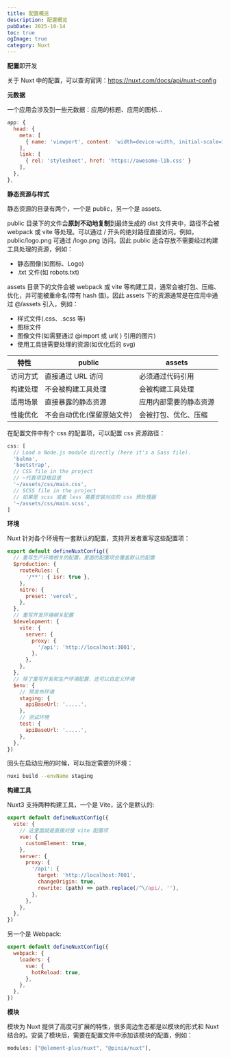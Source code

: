 ```yaml
---
title: 配置概览
description: 配置概览
pubDate: 2025-10-14
toc: true
ogImage: true
category: Nuxt
---
```


**配置**即开发

关于 Nuxt 中的配置，可以查询官网：https://nuxt.com/docs/api/nuxt-config

**元数据**

一个应用会涉及到一些元数据：应用的标题、应用的图标...

```js
app: {
  head: {
    meta: [
      { name: 'viewport', content: 'width=device-width, initial-scale=1' }
    ],
    link: [
      { rel: 'stylesheet', href: 'https://awesome-lib.css' }
    ],
  },
},
```

**静态资源与样式**

静态资源的目录有两个，一个是 public，另一个是 assets.

public 目录下的文件会**原封不动地复制**到最终生成的 dist 文件夹中，路径不会被 webpack 或 vite 等处理。可以通过 / 开头的绝对路径直接访问。例如，public/logo.png 可通过 /logo.png 访问。因此 public 适合存放不需要经过构建工具处理的资源，例如：

- 静态图像(如图标、Logo)
- .txt 文件(如 robots.txt)

assets 目录下的文件会被 webpack 或 vite 等构建工具，通常会被打包、压缩、优化，并可能被重命名(带有 hash 值)。因此 assets 下的资源通常是在应用中通过 @/assets 引入，例如：

- 样式文件(.css、.scss 等)
- 图标文件
- 图像文件(如需要通过 @import 或 url( ) 引用的图片)
- 使用工具链需要处理的资源(如优化后的 svg)

| 特性     | public                     | assets                 |
| -------- | -------------------------- | ---------------------- |
| 访问方式 | 直接通过 URL 访问          | 必须通过代码引用       |
| 构建处理 | 不会被构建工具处理         | 会被构建工具处理       |
| 适用场景 | 直接暴露的静态资源         | 应用内部需要的静态资源 |
| 性能优化 | 不会自动优化(保留原始文件) | 会被打包、优化、压缩   |

在配置文件中有个 css 的配置项，可以配置 css 资源路径：

```js
css: [
  // Load a Node.js module directly (here it's a Sass file).
  'bulma',
  'bootstrap',
  // CSS file in the project
  // ~代表项目根目录
  '~/assets/css/main.css',
  // SCSS file in the project
  // 如果是 scss 或者 less 需要安装对应的 css 预处理器
  '~/assets/css/main.scss',
]
```

**环境**

Nuxt 针对各个环境有一套默认的配置，支持开发者重写这些配置项：

```js
export default defineNuxtConfig({
  // 重写生产环境相关的配置，里面的配置项会覆盖默认的配置
  $production: {
    routeRules: {
      '/**': { isr: true },
    },
    nitro: {
      preset: 'vercel',
    },
  },
  // 重写开发环境相关配置
  $development: {
    vite: {
      server: {
        proxy: {
          '/api': 'http://localhost:3001',
        },
      },
    },
  },
  // 除了重写开发和生产环境配置，还可以自定义环境
  $env: {
    // 预发布环境
    staging: {
      apiBaseUrl: '.....',
    },
    // 测试环境
    test: {
      apiBaseUrl: '.....',
    },
  },
})
```

回头在启动应用的时候，可以指定需要的环境：

```bash
nuxi build --envName staging
```

**构建工具**

Nuxt3 支持两种构建工具，一个是 Vite，这个是默认的:

```js
export default defineNuxtConfig({
  vite: {
    // 这里面就是直接对接 vite 配置项
    vue: {
      customElement: true,
    },
    server: {
      proxy: {
        '/api': {
          target: 'http://localhost:7001',
          changeOrigin: true,
          rewrite: (path) => path.replace(/^\/api/, ''),
        },
      },
    },
  },
})
```

另一个是 Webpack:

```js
export default defineNuxtConfig({
  webpack: {
    loaders: {
      vue: {
        hotReload: true,
      },
    },
  },
})
```

**模块**

模块为 Nuxt 提供了高度可扩展的特性，很多周边生态都是以模块的形式和 Nuxt 结合的。安装了模块后，需要在配置文件中添加该模块的配置，例如：

```js
modules: ["@element-plus/nuxt", "@pinia/nuxt"],
```
